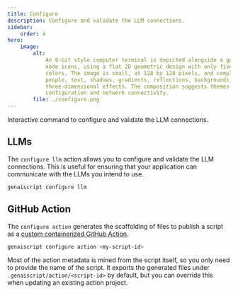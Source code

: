 ```yaml
---
title: Configure
description: Configure and validate the LLM connections.
sidebar:
    order: 4
hero:
    image:
        alt:
            An 8-bit style computer terminal is depicted alongside a gear and network
            node icons, using a flat 2D geometric design with only five distinct
            colors. The image is small, at 128 by 128 pixels, and completely avoids
            people, text, shadows, gradients, reflections, backgrounds, or any
            three-dimensional effects. The composition suggests themes of computer
            configuration and network connectivity.
        file: ./configure.png
---
```


Interactive command to configure and validate the LLM connections.

## LLMs

The `configure llm` action allows you to configure and validate the LLM connections. This is useful for ensuring that your application can communicate with the LLMs you intend to use.

```bash
genaiscript configure llm
```

## GitHub Action

The `configure action` generates the scaffolding of files to publish a script as a [custom containerized GitHub Action](https://docs.github.com/en/actions/sharing-automations/creating-actions/creating-a-docker-container-action).

```bash
genaiscript configure action <my-script-id>
```

Most of the action metadata is mined from the script itself, so you only need to provide the name of the script. It exports the generated files under `.genaiscript/action/<script-id>` by default, but you can override this when updating an existing action project.
